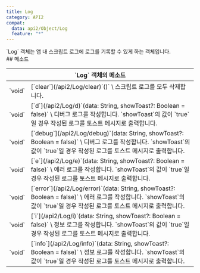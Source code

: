 ```yaml
---
title: Log
category: API2
compat:
  data: api2/Object/Log
  feature: "*"
---
```


<Section>
  `Log` 객체는 앱 내 스크립트 로그에 로그를 기록할 수 있게 하는 객체입니다.
</Section>
<Section>
  ## 메소드

  <Table>
    <Thead>
      <Tr>
        <Th colSpan="2">`Log` 객체의 메소드</Th>
      </Tr>
    </Thead>
    <Tbody>
      <Tr>
        <Td><span>`void`</span></Td>
        <Td>
          [`clear`](/api2/Log/clear)`()` \
          스크립트 로그를 모두 삭제합니다.
        </Td>
      </Tr>
      <Tr>
        <Td><span>`void`</span></Td>
        <Td>
          [`d`](/api2/Log/d)`(data: String, showToast?: Boolean = false)` \
          디버그 로그를 작성합니다. `showToast`의 값이 `true`일 경우 작성된 로그를 토스트 메시지로 출력합니다.
        </Td>
      </Tr>
      <Tr>
        <Td><span>`void`</span></Td>
        <Td>
          [`debug`](/api2/Log/debug)`(data: String, showToast?: Boolean = false)` \
          디버그 로그를 작성합니다. `showToast`의 값이 `true`일 경우 작성된 로그를 토스트 메시지로 출력합니다.
        </Td>
      </Tr>
      <Tr>
        <Td><span>`void`</span></Td>
        <Td>
          [`e`](/api2/Log/e)`(data: String, showToast?: Boolean = false)` \
          에러 로그를 작성합니다. `showToast`의 값이 `true`일 경우 작성된 로그를 토스트 메시지로 출력합니다.
        </Td>
      </Tr>
      <Tr>
        <Td><span>`void`</span></Td>
        <Td>
          [`error`](/api2/Log/error)`(data: String, showToast?: Boolean = false)` \
          에러 로그를 작성합니다. `showToast`의 값이 `true`일 경우 작성된 로그를 토스트 메시지로 출력합니다.
        </Td>
      </Tr>
      <Tr>
        <Td><span>`void`</span></Td>
        <Td>
          [`i`](/api2/Log/i)`(data: String, showToast?: Boolean = false)` \
          정보 로그를 작성합니다. `showToast`의 값이 `true`일 경우 작성된 로그를 토스트 메시지로 출력합니다.
        </Td>
      </Tr>
      <Tr>
        <Td><span>`void`</span></Td>
        <Td>
          [`info`](/api2/Log/info)`(data: String, showToast?: Boolean = false)` \
          정보 로그를 작성합니다. `showToast`의 값이 `true`일 경우 작성된 로그를 토스트 메시지로 출력합니다.
        </Td>
      </Tr>
    </Tbody>
  </Table>
</Section>